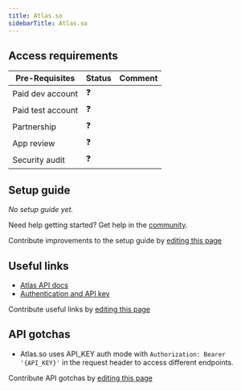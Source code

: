 ```yaml
---
title: Atlas.so
sidebarTitle: Atlas.so
---
```



<Overview />
<PreBuiltTooling />
<PreBuiltUseCases />

## Access requirements
| Pre-Requisites | Status | Comment|
| - | - | - |
| Paid dev account | ❓ |  |
| Paid test account | ❓ |  |
| Partnership | ❓ | |
| App review | ❓ |  |
| Security audit | ❓ | |

## Setup guide

_No setup guide yet._

<Tip>Need help getting started? Get help in the [community](https://nango.dev/slack).</Tip>

<Note>Contribute improvements to the setup guide by [editing this page](https://github.com/nangohq/nango/tree/master/docs/integrations/all/atlas-so.mdx)</Note>

## Useful links

-   [Atlas API docs](https://developers.atlas.so/reference/getting-started-with-your-api)
-   [Authentication and API key](https://developers.atlas.so/reference/getting-started-with-your-api)

<Note>Contribute useful links by [editing this page](https://github.com/nangohq/nango/tree/master/docs/integrations/all/atlas-so.mdx)</Note>

## API gotchas

- Atlas.so uses API_KEY auth mode with `Authorization: Bearer '{API_KEY}'` in the request header to access different endpoints.

<Note>Contribute API gotchas by [editing this page](https://github.com/nangohq/nango/tree/master/docs/integrations/all/atlas-so.mdx)</Note>
